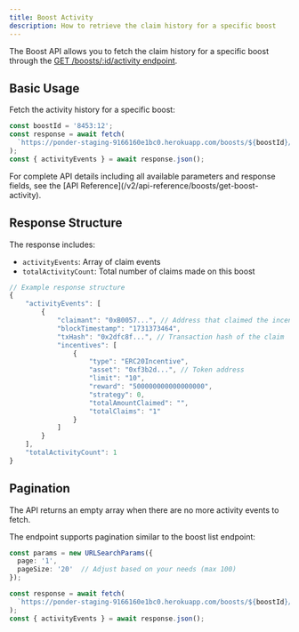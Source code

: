 ```yaml
---
title: Boost Activity
description: How to retrieve the claim history for a specific boost
---
```


The Boost API allows you to fetch the claim history for a specific boost through the [GET /boosts/:id/activity endpoint](/v2/api-reference/boosts/get-boost-activity).

## Basic Usage

Fetch the activity history for a specific boost:

```typescript
const boostId = '8453:12';
const response = await fetch(
  `https://ponder-staging-9166160e1bc0.herokuapp.com/boosts/${boostId}/activity`
);
const { activityEvents } = await response.json();
```

<Tip>
  For complete API details including all available parameters and response fields, see the [API Reference](/v2/api-reference/boosts/get-boost-activity).
</Tip>

## Response Structure

The response includes:
- `activityEvents`: Array of claim events
- `totalActivityCount`: Total number of claims made on this boost

```typescript
// Example response structure
{
    "activityEvents": [
        {
            "claimant": "0xB0057...", // Address that claimed the incentive
            "blockTimestamp": "1731373464",
            "txHash": "0x2dfc8f...", // Transaction hash of the claim
            "incentives": [
                {
                    "type": "ERC20Incentive",
                    "asset": "0xf3b2d...", // Token address
                    "limit": "10",
                    "reward": "500000000000000000",
                    "strategy": 0,
                    "totalAmountClaimed": "",
                    "totalClaims": "1"
                }
            ]
        }
    ],
    "totalActivityCount": 1
}
```

## Pagination

<Note>
  The API returns an empty array when there are no more activity events to fetch.
</Note>

The endpoint supports pagination similar to the boost list endpoint:

```typescript
const params = new URLSearchParams({
  page: '1',
  pageSize: '20'  // Adjust based on your needs (max 100)
});

const response = await fetch(
  `https://ponder-staging-9166160e1bc0.herokuapp.com/boosts/${boostId}/activity?${params.toString()}`
);
const { activityEvents } = await response.json();
```
